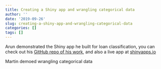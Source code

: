 ```yaml
---
title: Creating a Shiny app and wrangling categorical data
author: ''
date: '2019-09-26'
slug: creating-a-shiny-app-and-wrangling-categorical-data
categories: []
tags: []
---
```


Arun demonstrated the Shiny app he built for loan classification, you can check out his [GitHub repo of his work](https://github.com/apj2n4/MadR_Shiny_Docker), and also a live app at [shinyapps.io](https://arunpjanakiraman.shinyapps.io/loan_default_app/)

Martin demoed wrangling categorical data 